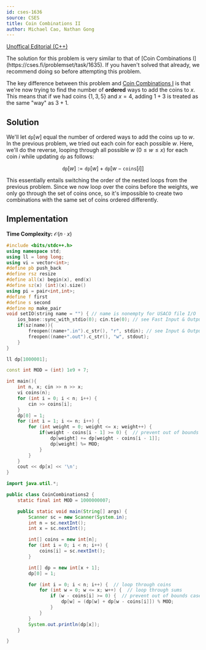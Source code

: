 ```yaml
---
id: cses-1636
source: CSES
title: Coin Combinations II
author: Michael Cao, Nathan Gong
---
```


<!-- This problem is very to similar Coin Combinations I, with the main difference being that we only count ordered combinations.  -->

[Unoffical Editorial (C++)](https://codeforces.com/blog/entry/70018)

<Info title="Note">
The solution for this problem is very similar to that of
[Coin Combinations I](https://cses.fi/problemset/task/1635). If you haven't solved that already, we recommend doing so before attempting this problem.
</Info>

The key difference between this problem and
[Coin Combinations I](https://cses.fi/problemset/task/1635) is that we're now
trying to find the number of **ordered** ways to add the coins to $x$. This
means that if we had coins $\{1, 3, 5\}$ and $x=4$, adding $1 + 3$ is treated as
the same "way" as $3 + 1$.

## Solution

We'll let $\texttt{dp}[w]$ equal the number of ordered ways to add the coins up
to $w$. In the previous problem, we tried out each coin for each possible $w$.
Here, we'll do the reverse, looping through all possible $w$ ($0\leq w \leq x$)
for each coin $i$ while updating $\texttt{dp}$ as follows:

$$
\texttt{dp}[w] := \texttt{dp}[w] + \texttt{dp}[w-\texttt{coins}[i]]
$$

This essentially entails switching the order of the nested loops from the
previous problem. Since we now loop over the coins before the weights, we only
go through the set of coins once, so it's impossible to create two combinations
with the same set of coins ordered differently.

## Implementation

**Time Complexity:** $\mathcal{O}(n \cdot x)$

<LanguageSection>

<CPPSection>

```cpp
#include <bits/stdc++.h>
using namespace std;
using ll = long long;
using vi = vector<int>;
#define pb push_back
#define rsz resize
#define all(x) begin(x), end(x)
#define sz(x) (int)(x).size()
using pi = pair<int,int>;
#define f first
#define s second
#define mp make_pair
void setIO(string name = "") { // name is nonempty for USACO file I/O
	ios_base::sync_with_stdio(0); cin.tie(0); // see Fast Input & Output
	if(sz(name)){
		freopen((name+".in").c_str(), "r", stdin); // see Input & Output
		freopen((name+".out").c_str(), "w", stdout);
	}
}

ll dp[1000001];

const int MOD = (int) 1e9 + 7;

int main(){
	int n, x; cin >> n >> x;
	vi coins(n);
	for (int i = 0; i < n; i++) {
		cin >> coins[i];
	}
	dp[0] = 1;
	for (int i = 1; i <= n; i++) {
		for (int weight = 0; weight <= x; weight++) {
			if(weight - coins[i - 1] >= 0) {  // prevent out of bounds cases
				dp[weight] += dp[weight - coins[i - 1]];
				dp[weight] %= MOD;
			}
		}
	}
	cout << dp[x] << '\n';
}
```

</CPPSection>

<JavaSection>

```java
import java.util.*;

public class CoinCombinations2 {
	static final int MOD = 1000000007;

    public static void main(String[] args) {
    	Scanner sc = new Scanner(System.in);
    	int n = sc.nextInt();
    	int x = sc.nextInt();

    	int[] coins = new int[n];
    	for (int i = 0; i < n; i++) {
    		coins[i] = sc.nextInt();
    	}

    	int[] dp = new int[x + 1];
    	dp[0] = 1;

    	for (int i = 0; i < n; i++) {  // loop through coins
    		for (int w = 0; w <= x; w++) {  // loop through sums
    			if (w - coins[i] >= 0) {  // prevent out of bounds cases
    				dp[w] = (dp[w] + dp[w - coins[i]]) % MOD;
    			}
    		}
    	}
    	System.out.println(dp[x]);
    }

}
```

</JavaSection>

</LanguageSection>
